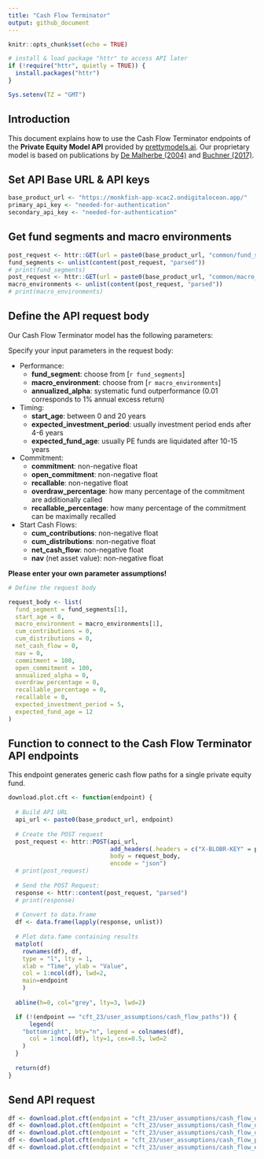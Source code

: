 ```yaml
---
title: "Cash Flow Terminator"
output: github_document
---
```


```r
knitr::opts_chunk$set(echo = TRUE)

# install & load package "httr" to access API later
if (!require("httr", quietly = TRUE)) {
  install.packages("httr")
}

Sys.setenv(TZ = "GMT")

```

## Introduction

This document explains how to use the Cash Flow Terminator endpoints of the **Private Equity Model API** provided by [prettymodels.ai](https://prettymodels.ai).
Our proprietary model is based on publications by [De Malherbe (2004)](https://doi.org/10.1142/S0219024904002359) and [Buchner (2017)](https://doi.org/10.21314/JOR.2017.363).


## Set API Base URL & API keys

```r
base_product_url <- "https://monkfish-app-xcac2.ondigitalocean.app/"
primary_api_key <- "needed-for-authentication"
secondary_api_key <- "needed-for-authentication"

```

## Get fund segments and macro environments

```r

post_request <- httr::GET(url = paste0(base_product_url, "common/fund_segments"))
fund_segments <- unlist(content(post_request, "parsed"))
# print(fund_segments)
post_request <- httr::GET(url = paste0(base_product_url, "common/macro_environments"))
macro_environments <- unlist(content(post_request, "parsed"))
# print(macro_environments)

```

## Define the API request body

Our Cash Flow Terminator model has the following parameters:

Specify your input parameters in the request body:

- Performance:
    - **fund_segment**: choose from [`r fund_segments`]
    - **macro_environment**: choose from [`r macro_environments`]
    - **annualized_alpha**: systematic fund outperformance (0.01 corresponds to 1% annual excess return)
- Timing:
    - **start_age**: between 0 and 20 years
    - **expected_investment_period**: usually investment period ends after 4-6 years
    - **expected_fund_age**: usually PE funds are liquidated after 10-15 years
- Commitment:
    - **commitment**: non-negative float
    - **open_commitment**: non-negative float
    - **recallable**: non-negative float
    - **overdraw_percentage**: how many percentage of the commitment are additionally called
    - **recallable_percentage**: how many percentage of the commitment can be maximally recalled
- Start Cash Flows:
    - **cum_contributions**: non-negative float
    - **cum_distributions**: non-negative float
    - **net_cash_flow**: non-negative float
    - **nav** (net asset value): non-negative float

**Please enter your own parameter assumptions!**

```r

# Define the request body

request_body <- list(
  fund_segment = fund_segments[1],
  start_age = 0,
  macro_environment = macro_environments[1],
  cum_contributions = 0,
  cum_distributions = 0,
  net_cash_flow = 0,
  nav = 0,
  commitment = 100,
  open_commitment = 100,
  annualized_alpha = 0,
  overdraw_percentage = 0,
  recallable_percentage = 0,
  recallable = 0,
  expected_investment_period = 5,
  expected_fund_age = 12
)

```

## Function to connect to the Cash Flow Terminator API endpoints

This endpoint generates generic cash flow paths for a single private equity fund.

```r

download.plot.cft <- function(endpoint) {
  
  # Build API URL
  api_url <- paste0(base_product_url, endpoint)
  
  # Create the POST request
  post_request <- httr::POST(api_url,
                             add_headers(.headers = c("X-BLOBR-KEY" = primary_api_key)),
                             body = request_body,
                             encode = "json")
  # print(post_request)
  
  # Send the POST Request:
  response <- httr::content(post_request, "parsed")
  # print(response)
  
  # Convert to data.frame
  df <- data.frame(lapply(response, unlist))
  
  # Plot data.fame containing results
  matplot(
    rownames(df), df, 
    type = "l", lty = 1, 
    xlab = "Time", ylab = "Value", 
    col = 1:ncol(df), lwd=2,
    main=endpoint
    )
  
  abline(h=0, col="grey", lty=3, lwd=2)

  if (!(endpoint == "cft_23/user_assumptions/cash_flow_paths")) {
      legend(
    "bottomright", bty="n", legend = colnames(df), 
      col = 1:ncol(df), lty=1, cex=0.5, lwd=2
    )
  }
  
  return(df)
}

```

## Send API request

```r

df <- download.plot.cft(endpoint = "cft_23/user_assumptions/cash_flow_quantiles?quantile=0.1")
df <- download.plot.cft(endpoint = "cft_23/user_assumptions/cash_flow_quantiles?quantile=0.9")
df <- download.plot.cft(endpoint = "cft_23/user_assumptions/cash_flow_quantiles?quantile=0.5")
df <- download.plot.cft(endpoint = "cft_23/user_assumptions/cash_flow_paths")
df <- download.plot.cft(endpoint = "cft_23/user_assumptions/cash_flow_expectations")

```

